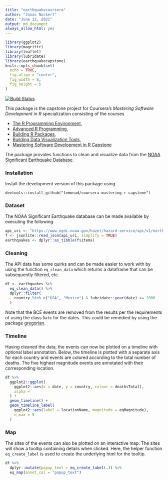 ```yaml
---
title: "earthquakecoursera"
author: "Jonas Nockert"
date: "June 12, 2021"
output: md_document
always_allow_html: yes
---
```


```r
library(ggplot2)
library(magrittr)
library(leaflet)
library(lubridate)
library(earthquakecapstone)
knitr::opts_chunk$set(
  echo = TRUE,
  fig.align = "center",
  fig_width = 8,
  fig_height = 5
)
```

[![Build Status](https://travis-ci.com/lemonad/coursera-mastering-r-capstone.svg?branch=main)](https://travis-ci.com/lemonad/coursera-mastering-r-capstone)

This package is the capstone project for Coursera's
*Mastering Software Development in R* specialization consisting
of the courses

* [The R Programming Environment](https://www.coursera.org/learn/r-programming-environment?specialization=r),
* [Advanced R Programming](https://www.coursera.org/learn/advanced-r?specialization=r),
* [Building R Packages](https://www.coursera.org/learn/r-packages?specialization=r),
* [Building Data Visualization Tools](https://www.coursera.org/learn/r-data-visualization?specialization=r),
* [Mastering Software Development in R Capstone](https://www.coursera.org/learn/r-capstone?specialization=r)

The package provides functions to clean and visualize data from the
[NOAA Significant Earthquake Database](https://www.ngdc.noaa.gov/hazel/view/hazards/earthquake/search).


### Installation
Install the development version of this package using

```
devtools::install_github("lemonad/coursera-mastering-r-capstone")
```


### Dataset
The NOAA Significant Earthquake database can be made available by executing the
following

```r
api_uri <- "https://www.ngdc.noaa.gov/hazel/hazard-service/api/v1/earthquakes"
f <- jsonlite::read_json(api_uri, simplify = TRUE)
earthquakes <- dplyr::as_tibble(f$items)
```


### Cleaning
The API data has some quirks and can be made easier to work with by
using the function `eq_clean_data` which returns a dataframe that can be
subsequently filtered, etc.

```r
df <- earthquakes %>%
  eq_clean_data() %>%
  dplyr::filter(
    country %in% c("USA", "Mexico") & lubridate::year(date) >= 2000
  )
```

Note that the BCE events are removed from the results per the requirements
of using the class `Date` for the dates. This could be remedied by using the
package [gregorian](https://github.com/edgararuiz/gregorian).


### Timeline
Having cleaned the data, the events can now be plotted on a timeline
with optional label annotation. Below, the timeline is plotted with a
separate axis for each country and events are colored according to the
total number of deaths. The five highest magnitude events are annotated
with their corresponding location.

```r
df %>%
  ggplot2::ggplot(
    ggplot2::aes(x = date, y = country, colour = deathsTotal),
    alpha = 
  ) +
  geom_timeline() +
  geom_timeline_label(
    ggplot2::aes(label = locationName, magnitude = eqMagnitude),
    n_max = 5
  )
```


### Map
The sites of the events can also be plotted on an interactive map. The sites
will show a tooltip containing details when clicked. Here, the helper
function `eq_create_label` is used to create the underlying html for the
tooltip.

```r
df %>%
  dplyr::mutate(popup_text = eq_create_label(.)) %>%
  eq_map(annot_col = "popup_text")
```
